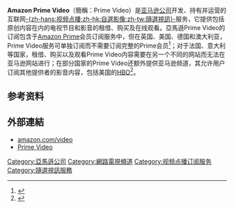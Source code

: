 {{expand|time=2013-05-13T23:53:54+00:00}}

{{NoteTA
|G1=IT
|1=zh-hant:影片;zh-hans:视频;
}}

{{Infobox dot-com company
| name                 = Amazon Prime Video
| logo                 = Amazon Prime Video logo.svg
| logo_size            = 200px
| company_type         = {{Le|部门 (商业)|Division (business)|部门}}
| country              = {{USA}}
| area_served          = 全球<small>（除[[中国大陆|中国大陆]]、[[古巴|古巴]]、[[伊朗|伊朗]]、[[朝鮮民主主義人民共和國|朝鲜]]和[[叙利亚|叙利亚]])</small>
| industry             = {{Le|互联网公司|Dot-com company|互联网}}
| parent               = [[亚马逊公司|亚马逊公司]]
| subsidiaries         = Video Direct
| url                  = [https://www.amazon.com/Amazon-Video/b/?&node=2858778011 amazon.com/video]<br>{{url|www.primevideo.com}}
| alexa                = {{DecreasePositive}} 533 {{small|({{as of|2018|1|11|alt=January 11, 2018}})}}<ref>{{cite web|url=https://www.alexa.com/siteinfo/primevideo.com|title=Primevideo.com Traffic, Demographics and Competitors - Alexa|website=www.alexa.com|accessdate=2018-12-08|archive-date=2019-01-09|archive-url=https://web.archive.org/web/20190109193240/https://www.alexa.com/siteinfo/primevideo.com|dead-url=no}}</ref>
| website_type         = {{flatlist|
* [[视频点播|-{zh-hans:视频点播;zh-hk:自選影像;zh-tw:隨選視訊}-]]
* [[数字发行|数字发行]]
}}
| registration         = 需要
| users                = {{increase}} 1.5亿
| launched             = {{Start date and age|2006|9|7}}
| current_status       = 运营中
}}

'''Amazon Prime Video'''（簡稱：Prime Video）是[[亚马逊公司|亚马逊公司]]开发、持有并运营的互联网[[视频点播|-{zh-hans:视频点播;zh-hk:自選影像;zh-tw:隨選視訊}-]]服务，它提供包括{{Le|亚马逊工作室|Amazon Studios}}原创内容在内的电视节目和影音的租借、购买及在线观看。亞馬遜Prime Video的订阅包含于[[Amazon_Prime|Amazon Prime]]会员订阅服务中，但在英国、美国、德国和澳大利亚，Prime Video服务可单独订阅而不需要订阅完整的Prime会员<ref>{{cite web|url=https://www.amazon.com/gp/video/getstarted/ref=sv_atv_5#prime_video|title=Amazon Prime Video subscription|accessdate=2017-11-28|archive-date=2021-01-11|archive-url=https://web.archive.org/web/20210111192638/https://www.amazon.com/gp/video/getstarted/ref=sv_atv_5#prime_video|dead-url=no}}</ref>；对于法国、意大利等国家，租借、购买以及观看Prime Video内容需要在另一个不同的网站而无法在亚马逊网站进行；在部分国家的Prime Video还额外提供亚马逊频道{{lang|en|Amazon Channels}}，其允许用户订阅其他提供者的影音内容，包括美国的[[HBO|HBO]]<ref>{{cite journal|last=Kleinman|first=Alexis|title=Amazon Prime Just Got Way Better With A Ton Of Old HBO Shows|journal=The Huffington Post|date=2014-04-23|url=http://www.huffingtonpost.com/2014/04/23/netflix-amazon-prime_n_5197950.html|accessdate=2014-04-23|archive-date=2019-03-23|archive-url=https://web.archive.org/web/20190323052744/https://www.huffingtonpost.com/2014/04/23/netflix-amazon-prime_n_5197950.html|dead-url=no}}</ref>。

==参考资料==
{{Reflist|2}}

== 外部連結 ==
*[https://www.amazon.com/Amazon-Video/b/?&node=2858778011 amazon.com/video]
*[https://www.primevideo.com/ Prime Video]

{{亚马逊公司}}
{{Digital distribution platforms}}
{{亞馬遜視頻原創節目}}
{{台灣OTT平台}}
{{DEFAULTSORT:Prime Video}}
[[Category:亞馬遜公司|Category:亞馬遜公司]]
[[Category:網路電視頻道|Category:網路電視頻道]]
[[Category:视频点播订阅服务|Category:视频点播订阅服务]]
[[Category:隨選視訊服務|Category:隨選視訊服務]]